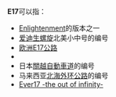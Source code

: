 {{DisambigNav|E|17}}
'''E17'''可以指：

* [[Enlightenment|Enlightenment]]的版本之一
* [[爱迪生螺旋|爱迪生螺旋]]北美小中号的编号
* [[欧洲E17公路|欧洲E17公路]]
* {{le|欧洲E017公路|European route E017}}
* 日本[[關越自動車道|關越自動車道]]的编号
* 马来西亚[[北海外环公路|北海外环公路]]的编号
* [[Ever17_-the_out_of_infinity-|Ever17 -the out of infinity-]]

{{disambiguation}}